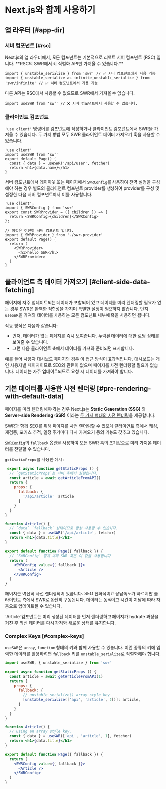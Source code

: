 
# Next.js와 함께 사용하기

## 앱 라우터 [#app-dir]

### 서버 컴포넌트 [#rsc]

<Callout type="default" emoji="✅">
   Next.js의 앱 라우터에서, 모든 컴포넌트는 기본적으로 리액트 서버 컴포넌트 (RSC) 입니다. **RSC의 SWR에서 키 직렬화 API만 가져올 수 있습니다.**
</Callout>

```tsx filename="app/page.tsx" copy
import { unstable_serialize } from 'swr' // ✅ 서버 컴포넌트에서 사용 가능
import { unstable_serialize as infinite_unstable_serialize } from 'swr/infinite' // ✅ 서버 컴포넌트에서 가용 가능
```

<Callout type="error">
   다른 API는 RSC에서 사용할 수 없으므로 SWR에서 가져올 수 없습니다.
</Callout>

```tsx filename="app/page.tsx" highlight={1}
import useSWR from 'swr' // ❌ 서버 컴포넌트에서 사용할 수 없습니다.
```

### 클라이언트 컴포넌트

`'use client'` 명령어를 컴포넌트에 작성하거나 클라이언트 컴포넌트에서 SWR을 가져올 수 있습니다. 두 가지 방법 모두 SWR 클라이언트 데이터 가져오기 훅을 사용할 수 있습니다.

```tsx filename="app/page.tsx" highlight={1} copy
'use client'
import useSWR from 'swr'
export default Page() {
  const { data } = useSWR('/api/user', fetcher)
  return <h1>{data.name}</h1>
}
```

서버 컴포넌트에서 레이아웃 또는 페이지에서 `SWRConfig`를 사용하여 전역 설정을 구성해야 하는 경우 별도의 클라이언트 컴포넌트 provider를 생성하여 provider를 구성 및 설정한 다음 서버 컴포넌트에서 이를 사용합니다.

```tsx filename="app/swr-provider.tsx" copy
'use client';
import { SWRConfig } from 'swr'
export const SWRProvider = ({ children }) => {
  return <SWRConfig>{children}</SWRConfig>
};
```

```tsx filename="app/page.tsx" copy
// 이것은 여전히 서버 컴포넌트 입니다.
import { SWRProvider } from './swr-provider'
export default Page() {
  return (
    <SWRProvider>
      <h1>hello SWR</h1>
    </SWRProvider>
  )
}
```


## 클라이언트 측 데이터 가져오기 [#client-side-data-fetching]

페이지에 자주 업데이트되는 데이터가 포함되어 있고 데이터를 미리 렌더링할 필요가 없는 경우 SWR은 완벽한 적합성을 가지며 특별한 설정이 필요하지 않습니다. 단지 `useSWR`을 가져와 데이터를 사용하는 모든 컴포넌트 내부에 훅을 사용하면 됩니다.

작동 방식은 다음과 같습니다:

- 먼저, 데이터가 없는 페이지를 즉시 보여줍니다. 누락된 데이터에 대한 로딩 상태를 보여줄 수 있습니다.
- 그런 다음 클라이언트 측에서 데이터를 가져와 준비되면 표시합니다.

예를 들어 사용자 대시보드 페이지의 경우 이 접근 방식이 효과적입니다. 대시보드는 개인 사용자별 페이지이므로 SEO와 관련이 없으며 페이지를 사전 렌더링할 필요가 없습니다. 데이터는 자주 업데이트되므로 요청 시 데이터를 가져와야 합니다.

## 기본 데이터를 사용한 사전 렌더링 [#pre-rendering-with-default-data]

페이지를 미리 렌더링해야 하는 경우 Next.js는 **Static Generation (SSG)** 와 **Server-side Rendering (SSR)** 이라는
[두 가지 형태의 사전 렌더링](https://nextjs.org/docs/basic-features/data-fetching)을 제공합니다.

SWR과 함께 SEO를 위해 페이지를 사전 렌더링할 수 있으며 클라이언트 측에서 캐싱, 재검증, 포커스 추적, 일정 주기마다 다시 가져오기 등의 기능도 갖추고 있습니다.

[`SWRConfig`](/docs/global-configuration)의 `fallback` 옵션을 사용하여 모든 SWR 훅의 초기값으로 미리 가져온 데이터를 전달할 수 있습니다.

`getStaticProps`를 사용한 예시:
```jsx
 export async function getStaticProps () {
  // `getStaticProps`는 서버 측에서 실행됩니다.
  const article = await getArticleFromAPI()
  return {
    props: {
      fallback: {
        '/api/article': article
      }
    }
  }
}

function Article() {
  // `data` `fallback` 상태이므로 항상 사용할 수 있습니다.
  const { data } = useSWR('/api/article', fetcher)
  return <h1>{data.title}</h1>
}

export default function Page({ fallback }) {
  // `SWRConfig` 경계 내의 SWR 훅은 이 값을 사용합니다.
  return (
    <SWRConfig value={{ fallback }}>
      <Article />
    </SWRConfig>
  )
}
```

페이지는 여전히 사전 렌더링되어 있습니다. SEO 친화적이고 응답속도가 빠르지만 클라이언트 측에서 SWR로 완전히 구동됩니다. 데이터는 동적이고 시간이 지남에 따라 자동으로 업데이트될 수 있습니다.

<Callout emoji="💡">
  `Article`컴포넌트는 미리 생성된 데이터를 먼저 렌더링하고 페이지가 hydrate 과정을 거친 후 최신 데이터를 다시 가져와 새로운 상태를 유지합니다.
</Callout>

### Complex Keys [#complex-keys]

`useSWR`은 `array`, `function` 형태의 키와 함께 사용할 수 있습니다. 이런 종류의 키에 입력한 데이터를 활용하려면 `fallback` 키를 `unstable_serialize`로 직렬화해야 합니다.

```jsx
import useSWR, { unstable_serialize } from 'swr'

export async function getStaticProps () {
  const article = await getArticleFromAPI(1)
  return {
    props: {
      fallback: {
        // unstable_serialize() array style key
        [unstable_serialize(['api', 'article', 1])]: article,
      }
    }
  }
}

function Article() {
  // using an array style key.
  const { data } = useSWR(['api', 'article', 1], fetcher)
  return <h1>{data.title}</h1>
}

export default function Page({ fallback }) {
  return (
    <SWRConfig value={{ fallback }}>
      <Article />
    </SWRConfig>
  )
}
```
